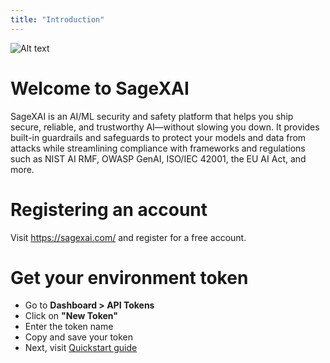 ```yaml
---
title: "Introduction"
---
```

![Alt text](https://files.mastodon.social/accounts/headers/115/296/062/790/004/292/original/3cfebcff33921c55.png "Optional title")

# Welcome to SageXAI

SageXAI is an AI/ML security and safety platform that helps you ship secure, reliable, and trustworthy AI—without slowing you down. It provides built-in guardrails and safeguards to protect your models and data from attacks while streamlining compliance with frameworks and regulations such as NIST AI RMF, OWASP GenAI, ISO/IEC 42001, the EU AI Act, and more.

# Registering an account

Visit https://sagexai.com/ and register for a free account.

# Get your environment token

- Go to **Dashboard > API Tokens**
- Click on **"New Token"**
- Enter the token name
- Copy and save your token
- Next, visit <a href="/quickstart">Quickstart guide</a> 